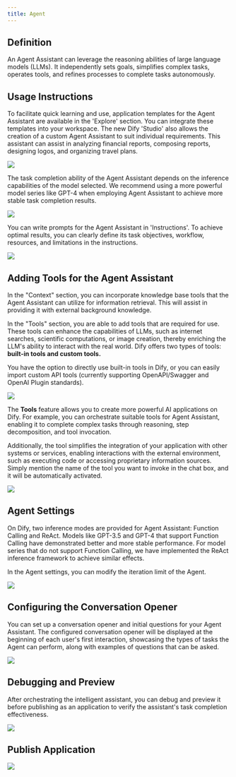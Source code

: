 ```yaml
---
title: Agent
---
```


## Definition

An Agent Assistant can leverage the reasoning abilities of large language models (LLMs). It independently sets goals, simplifies complex tasks, operates tools, and refines processes to complete tasks autonomously.

## Usage Instructions

To facilitate quick learning and use, application templates for the Agent Assistant are available in the 'Explore' section. You can integrate these templates into your workspace. The new Dify 'Studio' also allows the creation of a custom Agent Assistant to suit individual requirements. This assistant can assist in analyzing financial reports, composing reports, designing logos, and organizing travel plans.

![](https://assets-docs.dify.ai/2025/05/8ff1b36487923139229fe9eccfefec7c.png)

The task completion ability of the Agent Assistant depends on the inference capabilities of the model selected. We recommend using a more powerful model series like GPT-4 when employing Agent Assistant to achieve more stable task completion results.

![](https://assets-docs.dify.ai/2025/05/dde0e3690def5ef651685f9016bfa483.png)

You can write prompts for the Agent Assistant in 'Instructions'. To achieve optimal results, you can clearly define its task objectives, workflow, resources, and limitations in the instructions.

![](https://assets-docs.dify.ai/2025/05/cf16cf3c3107de411b0466ca852885aa.png)

## Adding Tools for the Agent Assistant

In the "Context" section, you can incorporate knowledge base tools that the Agent Assistant can utilize for information retrieval. This will assist in providing it with external background knowledge.

In the "Tools" section, you are able to add tools that are required for use. These tools can enhance the capabilities of LLMs, such as internet searches, scientific computations, or image creation, thereby enriching the LLM's ability to interact with the real world. Dify offers two types of tools: **built-in tools and custom tools.**

You have the option to directly use built-in tools in Dify, or you can easily import custom API tools (currently supporting OpenAPI/Swagger and OpenAI Plugin standards).

![](https://assets-docs.dify.ai/2025/05/5d679fbd820004a68d5d5ca4bde52b9c.png)

The **Tools** feature allows you to create more powerful AI applications on Dify. For example, you can orchestrate suitable tools for Agent Assistant, enabling it to complete complex tasks through reasoning, step decomposition, and tool invocation.

Additionally, the tool simplifies the integration of your application with other systems or services, enabling interactions with the external environment, such as executing code or accessing proprietary information sources. Simply mention the name of the tool you want to invoke in the chat box, and it will be automatically activated.

![](https://assets-docs.dify.ai/2025/05/8452eead1d49821d49e7a12389665d46.png)

## Agent Settings

On Dify, two inference modes are provided for Agent Assistant: Function Calling and ReAct. Models like GPT-3.5 and GPT-4 that support Function Calling have demonstrated better and more stable performance. For model series that do not support Function Calling, we have implemented the ReAct inference framework to achieve similar effects.

In the Agent settings, you can modify the iteration limit of the Agent.

![](https://assets-docs.dify.ai/2025/05/78ef5e32c108d67fa5d8542a3b70185d.png)

## Configuring the Conversation Opener

You can set up a conversation opener and initial questions for your Agent Assistant. The configured conversation opener will be displayed at the beginning of each user's first interaction, showcasing the types of tasks the Agent can perform, along with examples of questions that can be asked.

![](https://assets-docs.dify.ai/2025/05/67791fc9352bd726b26a2f31b264a057.png)

## Debugging and Preview

After orchestrating the intelligent assistant, you can debug and preview it before publishing as an application to verify the assistant's task completion effectiveness.

![](https://assets-docs.dify.ai/2025/05/ee3473047aead440767598815c416e35.png)

## Publish Application

![](https://assets-docs.dify.ai/2025/05/65fa461d431c543418a790e220d71c80.png)
